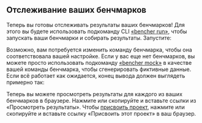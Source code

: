
## Отслеживание ваших бенчмарков

Теперь вы готовы отслеживать результаты ваших бенчмарков!
Для этого вы будете использовать подкоманду CLI [«bencher run»][bencher run],
чтобы запускать ваши бенчмарки и собирать результаты.
Запустите:

<BencherRun isConsole={false} />

Возможно, вам потребуется изменить команду бенчмарка, чтобы она соответствовала вашей настройке.
Если у вас еще нет бенчмарков, вы можете просто использовать подкоманду [«bencher mock»][bencher mock] в качестве вашей команды бенчмарка, чтобы сгенерировать фиктивные данные.
Если всё работает как ожидается, конец вывода должен выглядеть примерно так:

<BencherRunOutput />

Теперь вы можете просмотреть результаты для каждого из ваших бенчмарков в браузере.
Нажмите или скопируйте и вставьте ссылки из «Просмотреть результаты».
Чтобы [присвоить проект][claim project], нажмите или скопируйте и вставьте ссылку «Присвоить этот проект» в ваш браузер.

[bencher run]: /ru/docs/explanation/bencher-run/
[bencher mock]: /docs/reference/bencher-metric-format/#bencher-mock
[claim project]: /ru/docs/how-to/claim/
